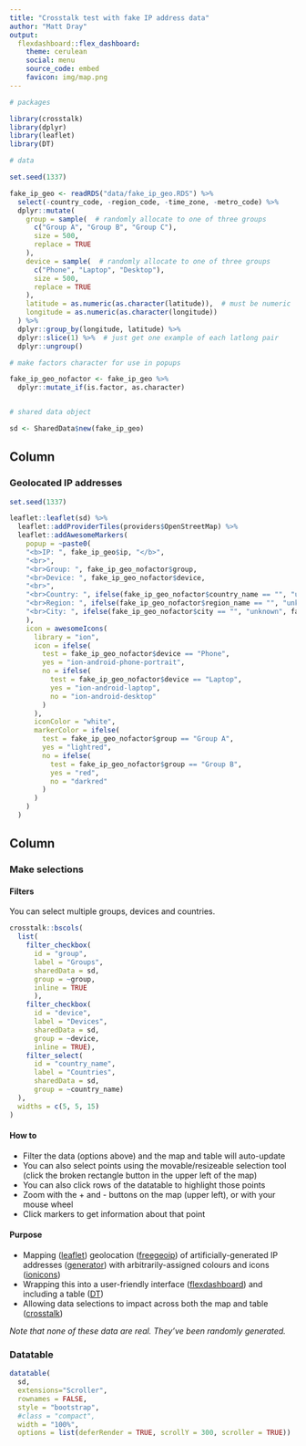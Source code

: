 ```yaml
---
title: "Crosstalk test with fake IP address data"
author: "Matt Dray"
output:
  flexdashboard::flex_dashboard:
    theme: cerulean
    social: menu
    source_code: embed
    favicon: img/map.png
---
```


```r
# packages

library(crosstalk)
library(dplyr)
library(leaflet)
library(DT)

# data

set.seed(1337)

fake_ip_geo <- readRDS("data/fake_ip_geo.RDS") %>% 
  select(-country_code, -region_code, -time_zone, -metro_code) %>% 
  dplyr::mutate(
    group = sample(  # randomly allocate to one of three groups
      c("Group A", "Group B", "Group C"),
      size = 500,
      replace = TRUE
    ),
    device = sample(  # randomly allocate to one of three groups
      c("Phone", "Laptop", "Desktop"),
      size = 500,
      replace = TRUE
    ),
    latitude = as.numeric(as.character(latitude)),  # must be numeric
    longitude = as.numeric(as.character(longitude))
  ) %>% 
  dplyr::group_by(longitude, latitude) %>% 
  dplyr::slice(1) %>%  # just get one example of each latlong pair
  dplyr::ungroup()

# make factors character for use in popups

fake_ip_geo_nofactor <- fake_ip_geo %>% 
  dplyr::mutate_if(is.factor, as.character)


# shared data object

sd <- SharedData$new(fake_ip_geo)
```


Column {data-width=600}
-------------------------------------
    
### Geolocated IP addresses
    
```r
set.seed(1337)

leaflet::leaflet(sd) %>%
  leaflet::addProviderTiles(providers$OpenStreetMap) %>% 
  leaflet::addAwesomeMarkers(
    popup = ~paste0(
    "<b>IP: ", fake_ip_geo$ip, "</b>",
    "<br>",
    "<br>Group: ", fake_ip_geo_nofactor$group,
    "<br>Device: ", fake_ip_geo_nofactor$device,
    "<br>",
    "<br>Country: ", ifelse(fake_ip_geo_nofactor$country_name == "", "unknown", fake_ip_geo_nofactor$country_name),
    "<br>Region: ", ifelse(fake_ip_geo_nofactor$region_name == "", "unknown", fake_ip_geo_nofactor$region_name),
    "<br>City: ", ifelse(fake_ip_geo_nofactor$city == "", "unknown", fake_ip_geo_nofactor$city)
    ),
    icon = awesomeIcons(
      library = "ion",
      icon = ifelse(
        test = fake_ip_geo_nofactor$device == "Phone", 
        yes = "ion-android-phone-portrait",
        no = ifelse(
          test = fake_ip_geo_nofactor$device == "Laptop", 
          yes = "ion-android-laptop",
          no = "ion-android-desktop"
        )
      ),
      iconColor = "white",
      markerColor = ifelse(
        test = fake_ip_geo_nofactor$group == "Group A", 
        yes = "lightred",
        no = ifelse(
          test = fake_ip_geo_nofactor$group == "Group B", 
          yes = "red",
          no = "darkred"
        )
      )
    )
  )
```
    
Column {data-width=400}
-------------------------------------

### Make selections

#### Filters

You can select multiple groups, devices and countries.

```r
crosstalk::bscols(
  list(
    filter_checkbox(
      id = "group",
      label = "Groups",
      sharedData = sd,
      group = ~group,
      inline = TRUE
      ),
    filter_checkbox(
      id = "device",
      label = "Devices",
      sharedData = sd,
      group = ~device,
      inline = TRUE),
    filter_select(
      id = "country_name",
      label = "Countries",
      sharedData = sd,
      group = ~country_name)
  ),
  widths = c(5, 5, 15)
)
```

#### How to

* Filter the data (options above) and the map and table will auto-update
* You can also select points using the movable/resizeable selection tool (click the broken rectangle button in the upper left of the map)
* You can also click rows of the datatable to highlight those points
* Zoom with the + and - buttons on the map (upper left), or with your mouse wheel
* Click markers to get information about that point

#### Purpose

* Mapping ([leaflet](https://rstudio.github.io/leaflet/)) geolocation ([freegeoip](https://github.com/luiscape/freegeoip)) of artificially-generated IP addresses ([generator](https://github.com/paulhendricks/generator)) with arbitrarily-assigned colours and icons ([ionicons](http://ionicons.com/))
* Wrapping this into a user-friendly interface ([flexdashboard](https://rmarkdown.rstudio.com/flexdashboard/)) and including a table ([DT](https://rstudio.github.io/DT/))
* Allowing data selections to impact across both the map and table ([crosstalk](https://rstudio.github.io/crosstalk/))

*Note that none of these data are real. They've been randomly generated.*

### Datatable
    
```r
datatable(
  sd,
  extensions="Scroller",
  rownames = FALSE,
  style = "bootstrap",
  #class = "compact",
  width = "100%",
  options = list(deferRender = TRUE, scrollY = 300, scroller = TRUE))

```
